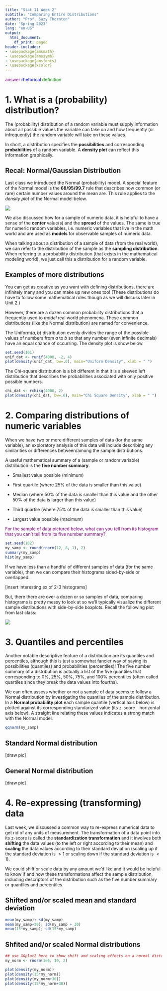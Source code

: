 ```yaml
---
title: "Stat 11 Week 2"
subtitle: "Comparing Entire Distributions" 
author: "Prof. Suzy Thornton"
date: "Spring 2023"
lang: "en-US"
output:
  html_document:
    df_print: paged
header-includes:
- \usepackage{amsmath}
- \usepackage{amssymb}
- \usepackage{amsfonts}
- \usepackage{xcolor}
---
```


<span style="color:purple">answer</span>
<span style="color:blue">rhetorical</span>
<span style="color:green">definition</span>


# 1. What is a (probability) distribution? 

The (probability) distribution of a random variable must supply information about all possible values the variable can take on and how frequently (or infrequently) the random variable will take on these values. 

In short, a distribution specifies the **possibilities** and corresponding **probabilities** of a random variable. A **density plot** can reflect this information graphically. 

## Recal: Normal/Gaussian Distribution 

Last class we introduced the Normal (probability) model. A special feature of the Normal model is the **68/95/99.7** rule that describes how common (or rare) certain number values around the mean are. This rule applies to the *density plot* of the Normal model below.

![](./images/normal 68-95-997.png)

We also discussed how for a sample of numeric data, it is helpful to have a sense of the **center** value(s) and the **spread** of the values. The same is true for numeric random variables, i.e. numeric variables that live in the math world and are used as **models** for observable samples of numeric data. 

When talking about a distribution of a sample of data (from the real world), we can refer to the distribution of the sample as the **sampling distribution**. When referring to a probability distribution (that exists in the mathematical modeling world), we just call this a distribution for a random variable. 


## Examples of more distributions

You can get as creative as you want with defining distributions, there are infinitely many and you can make up new ones too! (These distributions do have to follow some mathematical rules though as we will discuss later in Unit 2.)

However, there are a dozen common probability distributions that a frequently used to *model* real world phenomena. These common distributions (like the Normal distribution) are named for convenience. 

The Uniform$(a,b)$ distribution evenly divides the range of the possible values of numbers from $a$ to $b$ so that any number (even infinite decimals) have an equal chance of occurring. The density plot is show below. 

```r
set.seed(101)
unif_dat <- runif(4000, -2, 4)
plot(density(unif_dat, bw=.6), main="Uniform Density", xlab = " ")
```

The Chi-square distribution is a bit different in that it is a skewed left distribution that describes the probabilities associated with only positive possible numbers. 

```r
chi_dat <- rchisq(4000, 2)
plot(density(chi_dat, bw=.6), main="Chi Square Density", xlab = " ")
```



# 2. Comparing distributions of numeric variables 

When we have two or more different samples of data (for the same variable), an exploratory analysis of this data will include describing any similarities or differences between/among the sample distributions.  

A useful mathematical summary of a (sample or random variable) distribution is the **five number summary**. 

* Smallest value possible (minimum)

* First quartile (where $25\%$ of the data is smaller than this value)

* Median (where $50\%$ of the data is smaller than this value and the other $50\%$ of the data is larger than this value)

* Third quartile (where $75\%$ of the data is smaller than this value)

* Largest value possible (maximum)


<span style="color:purple">For the sample of data pictured below, what can you tell from its histogram that you can't tell from its five number summary?</span>

```r
set.seed(102)
my_samp <- round(rnorm(12, 8, 1), 2)
summary(my_samp)
hist(my_samp)
```

If we have less than a handful of different samples of data (for the same variable), then we can compare their histograms sided-by-side or overlapped.

[insert interesting ex of 2-3 histograms]


But, there there are over a dozen or so samples of data, comparing histograms is pretty messy to look at so we'll typically visualize the different sample distributions with side-by-side boxplots. Recall the following plot from last class:

![](./images/wk1-stacked-boxplots.png)

# 3. Quantiles and percentiles  

Another notable descriptive feature of a distribution are its quantiles and percentiles, although this is just a somewhat fancier way of saying its possibilities (quantiles) and probabilities (percentiles)! The five number summary of a distribution is actually a list of the five quantiles that corresponding to $0\%$, $25\%$, $50\%$, $75\%$, and $100\%$ percentiles (often called quartiles since they break the data values into fourths). 

We can often assess whether or not a sample of data seems to follow a Normal distribution by investigating the quantiles of the sample distribution. In a **Normal probability plot** each sample quantile (vertical axis below) is plotted against its corresponding standarized value (its z-score - horizontal axis below). A straight line relating these values indicates a strong match with the Normal model. 

```r
qqnorm(my_samp)
```

## Standard Normal distribution

[draw pic]

## General Normal distribution

[draw pic]


# 4. Re-expressing (transforming) data 

Last week, we discussed a common way to re-express numerical data to get rid of any units of measurement. The transformation of a data point into its z-score is called the **standardization transformation** and it involves both **shifting** the data values (to the left or right according to their mean) and **scaling** the data values according to their standard deviation (scaling up if the standard deviation is $>1$ or scaling down if the standard deviation is $<1$).

We could shift or scale data by any amount we'd like and it would be helpful to know if and how these transformations affect the sample distribution, including descriptors of the distribution such as the five number summary or quantiles and percentiles. 

## Shifted and/or scaled mean and standard deviation 

```r
mean(my_samp); sd(my_samp)
mean(my_samp+30); sd(my_samp + 30)
mean(15*my_samp); sd(15*my_samp)
```


## Shfited and/or scaled Normal distributions 

```r
## use GGplot2 here to show shift and scaling effects on a normal distribution 
my_norm <- rnorm(1e6, 10, 2)

plot(density(my_norm))
plot(density(15*my_norm))
plot(density(my_norm+30))
plot(density(15*my_norm+30))
```

